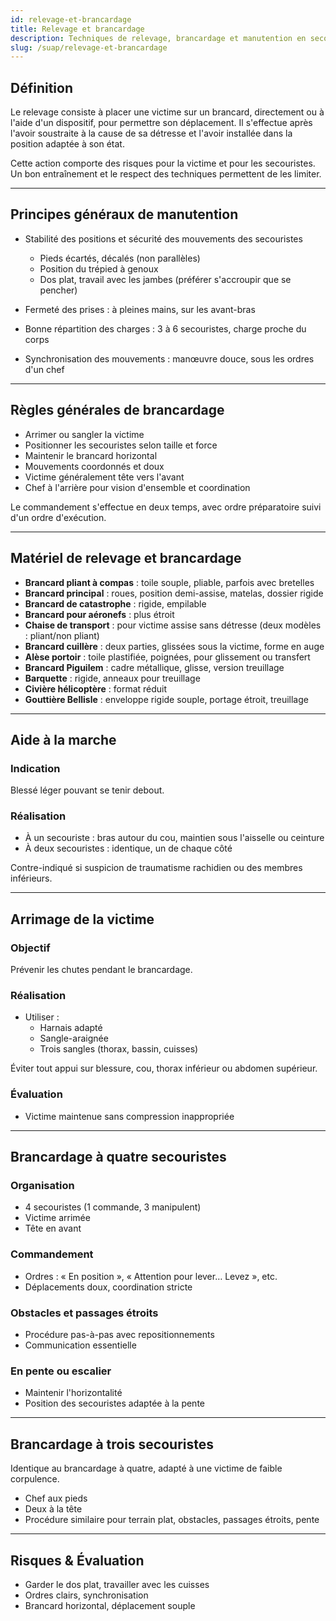 ---
id: relevage-et-brancardage
title: Relevage et brancardage
description: Techniques de relevage, brancardage et manutention en secourisme
slug: /suap/relevage-et-brancardage
---


## Définition

Le relevage consiste à placer une victime sur un brancard, directement ou à l'aide d'un dispositif, pour permettre son déplacement. Il s'effectue après l'avoir soustraite à la cause de sa détresse et l'avoir installée dans la position adaptée à son état.

Cette action comporte des risques pour la victime et pour les secouristes. Un bon entraînement et le respect des techniques permettent de les limiter.

---

## Principes généraux de manutention

- Stabilité des positions et sécurité des mouvements des secouristes
  - Pieds écartés, décalés (non parallèles)
  - Position du trépied à genoux
  - Dos plat, travail avec les jambes (préférer s'accroupir que se pencher)

- Fermeté des prises : à pleines mains, sur les avant-bras

- Bonne répartition des charges : 3 à 6 secouristes, charge proche du corps

- Synchronisation des mouvements : manœuvre douce, sous les ordres d'un chef

---

## Règles générales de brancardage

- Arrimer ou sangler la victime
- Positionner les secouristes selon taille et force
- Maintenir le brancard horizontal
- Mouvements coordonnés et doux
- Victime généralement tête vers l'avant
- Chef à l'arrière pour vision d'ensemble et coordination

<Admonition type="info">
Le commandement s'effectue en deux temps, avec ordre préparatoire suivi d'un ordre d'exécution.
</Admonition>

---

## Matériel de relevage et brancardage

- **Brancard pliant à compas** : toile souple, pliable, parfois avec bretelles
- **Brancard principal** : roues, position demi-assise, matelas, dossier rigide
- **Brancard de catastrophe** : rigide, empilable
- **Brancard pour aéronefs** : plus étroit
- **Chaise de transport** : pour victime assise sans détresse (deux modèles : pliant/non pliant)
- **Brancard cuillère** : deux parties, glissées sous la victime, forme en auge
- **Alèse portoir** : toile plastifiée, poignées, pour glissement ou transfert
- **Brancard Piguilem** : cadre métallique, glisse, version treuillage
- **Barquette** : rigide, anneaux pour treuillage
- **Civière hélicoptère** : format réduit
- **Gouttière Bellisle** : enveloppe rigide souple, portage étroit, treuillage

---

## Aide à la marche

### Indication

Blessé léger pouvant se tenir debout.

### Réalisation

- À un secouriste : bras autour du cou, maintien sous l'aisselle ou ceinture
- À deux secouristes : identique, un de chaque côté

<Admonition type="warning">
Contre-indiqué si suspicion de traumatisme rachidien ou des membres inférieurs.
</Admonition>

---

## Arrimage de la victime

### Objectif

Prévenir les chutes pendant le brancardage.

### Réalisation

- Utiliser :
  - Harnais adapté
  - Sangle-araignée
  - Trois sangles (thorax, bassin, cuisses)

<Admonition type="danger">
Éviter tout appui sur blessure, cou, thorax inférieur ou abdomen supérieur.
</Admonition>

### Évaluation

- Victime maintenue sans compression inappropriée

---

## Brancardage à quatre secouristes

### Organisation

- 4 secouristes (1 commande, 3 manipulent)
- Victime arrimée
- Tête en avant

### Commandement

- Ordres : « En position », « Attention pour lever… Levez », etc.
- Déplacements doux, coordination stricte

### Obstacles et passages étroits

- Procédure pas-à-pas avec repositionnements
- Communication essentielle

### En pente ou escalier

- Maintenir l'horizontalité
- Position des secouristes adaptée à la pente

---

## Brancardage à trois secouristes

Identique au brancardage à quatre, adapté à une victime de faible corpulence.

- Chef aux pieds
- Deux à la tête
- Procédure similaire pour terrain plat, obstacles, passages étroits, pente

---

## Risques & Évaluation

- Garder le dos plat, travailler avec les cuisses
- Ordres clairs, synchronisation
- Brancard horizontal, déplacement souple
